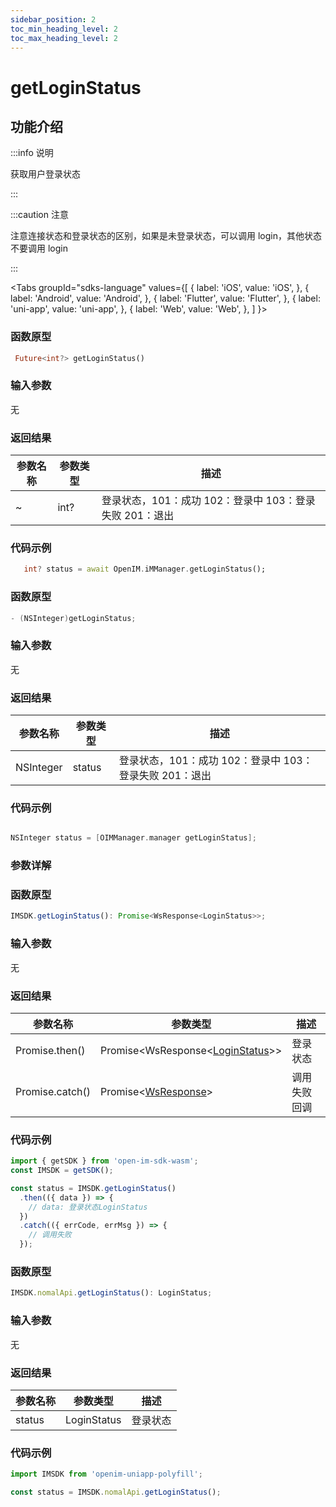 ```yaml
---
sidebar_position: 2
toc_min_heading_level: 2
toc_max_heading_level: 2
---
```


# getLoginStatus

## 功能介绍

:::info 说明

获取用户登录状态

:::

:::caution 注意

注意连接状态和登录状态的区别，如果是未登录状态，可以调用 login，其他状态不要调用 login

:::

<Tabs
groupId="sdks-language"
values={[
{ label: 'iOS', value: 'iOS', },
{ label: 'Android', value: 'Android', },
{ label: 'Flutter', value: 'Flutter', },
{ label: 'uni-app', value: 'uni-app', },
{ label: 'Web', value: 'Web', },
]
}>

<TabItem value="Flutter">

### 函数原型

```dart showLineNumbers
 Future<int?> getLoginStatus()
```

### 输入参数

无

### 返回结果

| 参数名称 | 参数类型 | 描述    |
| -------- | -------- | ------- |
| ~ | int?   | 登录状态，101：成功 102：登录中 103：登录失败 201：退出 |

### 代码示例

```dart showLineNumbers
   int? status = await OpenIM.iMManager.getLoginStatus();
```

</TabItem>

<TabItem value="iOS">

### 函数原型

```swift showLineNumbers
- (NSInteger)getLoginStatus;
```

### 输入参数

无

### 返回结果

| 参数名称  | 参数类型 | 描述                                                    |
| --------- | -------- | ------------------------------------------------------- |
| NSInteger | status   | 登录状态，101：成功 102：登录中 103：登录失败 201：退出 |

### 代码示例

```swift showLineNumbers

NSInteger status = [OIMManager.manager getLoginStatus];

```

</TabItem>

<TabItem value="Android">

### 参数详解

</TabItem>

<TabItem value="Web">

### 函数原型

```ts showLineNumbers
IMSDK.getLoginStatus(): Promise<WsResponse<LoginStatus>>;
```

### 输入参数

无

### 返回结果

| 参数名称        | 参数类型                                                               | 描述         |
| --------------- | ---------------------------------------------------------------------- | ------------ |
| Promise.then()  | Promise<WsResponse<[LoginStatus](docs/sdks/Enum/Initialization.mdx)>\> | 登录状态     |
| Promise.catch() | Promise<[WsResponse](docs/sdks/Class/Response/Response.mdx)\>          | 调用失败回调 |

### 代码示例

```js showLineNumbers
import { getSDK } from 'open-im-sdk-wasm';
const IMSDK = getSDK();

const status = IMSDK.getLoginStatus()
  .then(({ data }) => {
    // data: 登录状态LoginStatus
  })
  .catch(({ errCode, errMsg }) => {
    // 调用失败
  });
```

</TabItem>

<TabItem value="uni-app">

### 函数原型

```ts showLineNumbers
IMSDK.nomalApi.getLoginStatus(): LoginStatus;
```

### 输入参数

无

### 返回结果

| 参数名称 | 参数类型    | 描述     |
| -------- | ----------- | -------- |
| status   | LoginStatus | 登录状态 |

### 代码示例

```js showLineNumbers
import IMSDK from 'openim-uniapp-polyfill';

const status = IMSDK.nomalApi.getLoginStatus();
```

</TabItem>

</Tabs>
